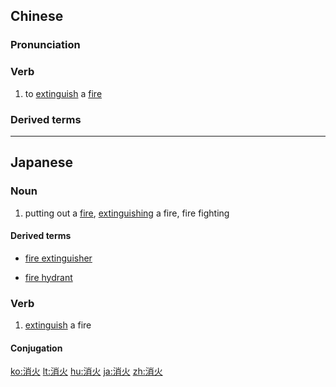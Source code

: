 ==Chinese==
{{zh-forms}}

===Pronunciation===
{{zh-pron
|m=xiāohuǒ
|cat=v
}}

===Verb===
{{zh-verb}}

# to [[extinguish]] a [[fire]]

===Derived terms===
{{zh-der|消火栓}}

----

==Japanese==
{{ja-kanjitab|しょう|か|yomi=on}}

===Noun===
{{ja-noun|しょうか}}

# {{lb|ja|firefighting|sort=しょうか}} putting out a [[fire]], [[extinguishing]] a fire, fire fighting

====Derived terms====
* {{ja-def|消火器}} [[fire extinguisher]]
* {{ja-def|消火栓}} [[fire hydrant]]

===Verb===
{{ja-verb-suru|しょうか}}

# [[extinguish]] a fire

====Conjugation====
{{ja-suru|しょうか}}

[[ko:消火]]
[[lt:消火]]
[[hu:消火]]
[[ja:消火]]
[[zh:消火]]